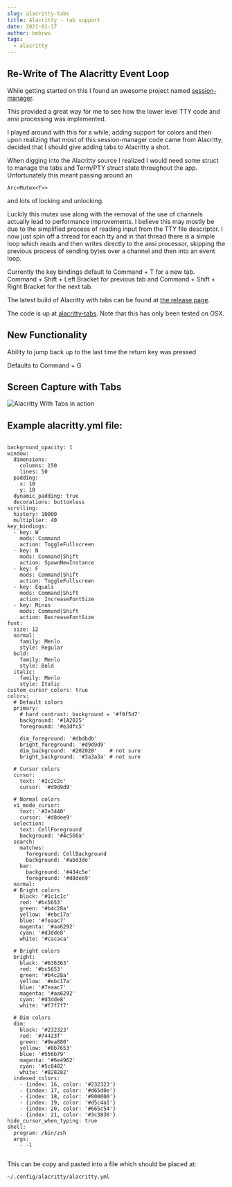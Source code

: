 ```yaml
---
slug: alacritty-tabs
title: Alacritty - tab support
date: 2021-01-17
author: bebrws
tags:
  - alacritty
---
```


## Re-Write of The Alacritty Event Loop

While getting started on this I found an awesome project named [session-manager](https://github.com/nw0/session-manager).

This provided a great way for me to see how the lower level TTY code and ansi processing was implemented.

I played around with this for a while, adding support for colors and then upon realizing that most of this session-manager code came from Alacritty, decided that I should give adding tabs to Alacritty a shot.

When digging into the Alacritty source I realized I would need some struct to manage the tabs and Term/PTY struct state throughout the app. Unfortunately this meant passing around an

```
Arc<Mutex<T>>
```

and lots of locking and unlocking.

Luckily this mutex use along with the removal of the use of channels actually lead to performance improvements. I believe this may mostly be due to the simplified process of reading input from the TTY file descriptor. I now just spin off a thread for each tty and in that thread there is a simple loop which reads and then writes directly to the ansi processor, skipping the previous process of sending bytes over a channel and then into an event loop.

Currently the key bindings default to Command + T for a new tab. Command + Shift + Left Bracket for previous tab and Command + Shift + Right Bracket for the next tab.

The latest build of Alacritty with tabs can be found at [the release page](https://github.com/bebrws/alacritty-tabs/releases/).

The code is up at [alacritty-tabs](https://github.com/bebrws/alacritty-tabs/). Note that this has only been tested on OSX.

## New Functionality

Ability to jump back up to the last time the return key was pressed

Defaults to Command + G

## Screen Capture with Tabs

![Alacritty With Tabs in action](/static/alacrittytabs.gif)

## Example alacritty.yml file:

```

background_opacity: 1
window:
  dimensions:
    columns: 150
    lines: 50
  padding:
    x: 10
    y: 10
  dynamic_padding: true
  decorations: buttonless
scrolling:
  history: 10000
  multiplier: 40
key_bindings:
  - key: W
    mods: Command
    action: ToggleFullscreen
  - key: N
    mods: Command|Shift
    action: SpawnNewInstance
  - key: F
    mods: Command|Shift
    action: ToggleFullscreen
  - key: Equals
    mods: Command|Shift
    action: IncreaseFontSize
  - key: Minus
    mods: Command|Shift
    action: DecreaseFontSize
font:
  size: 12
  normal:
    family: Menlo
    style: Regular
  bold:
    family: Menlo
    style: Bold
  italic:
    family: Menlo
    style: Italic
custom_cursor_colors: true
colors:
  # Default colors
  primary:
    # hard contrast: background = '#f9f5d7'
    background: '#1A2025'
    foreground: '#e3dfc5'

    dim_foreground: '#dbdbdb'
    bright_foreground: '#d9d9d9'
    dim_background: '#202020'    # not sure
    bright_background: '#3a3a3a' # not sure

  # Cursor colors
  cursor:
    text: '#2c2c2c'
    cursor: '#d9d9d9'

  # Normal colors
  vi_mode_cursor:
    text: '#2e3440'
    cursor: '#d8dee9'
  selection:
    text: CellForeground
    background: '#4c566a'
  search:
    matches:
      foreground: CellBackground
      background: '#abd3de'
    bar:
      background: '#434c5e'
      foreground: '#d8dee9'
  normal:
  # Bright colors
    black: '#1c1c1c'
    red: '#bc5653'
    green: '#b4c28a'
    yellow: '#ebc17a'
    blue: '#7eaac7'
    magenta: '#aa6292'
    cyan: '#d3dde8'
    white: '#cacaca'

  # Bright colors
  bright:
    black: '#636363'
    red: '#bc5653'
    green: '#b4c28a'
    yellow: '#ebc17a'
    blue: '#7eaac7'
    magenta: '#aa6292'
    cyan: '#d3dde8'
    white: '#f7f7f7'

  # Dim colors
  dim:
    black: '#232323'
    red: '#74423f'
    green: '#9ea880'
    yellow: '#8b7653'
    blue: '#556b79'
    magenta: '#6e4962'
    cyan: '#5c8482'
    white: '#828282'
  indexed_colors:
    - {index: 16, color: '#232323'}
    - {index: 17, color: '#d65d0e'}
    - {index: 18, color: '#000000'}
    - {index: 19, color: '#d5c4a1'}
    - {index: 20, color: '#665c54'}
    - {index: 21, color: '#3c3836'}
hide_cursor_when_typing: true
shell:
  program: /bin/zsh
  args:
    - -l


```

This can be copy and pasted into a file which should be placed at:

```
~/.config/alacritty/alacritty.yml
```
